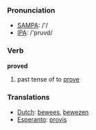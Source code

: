 === Pronunciation ===
*[[w:SAMPA|SAMPA]]: /'/
*[[w:IPA|IPA]]: /'pruvd/

=== Verb ===

'''proved'''

# past tense of to [[prove]]

=== Translations ===
*[[Dutch]]: [[bewees]], [[bewezen]]
*[[Esperanto]]: [[provis]]